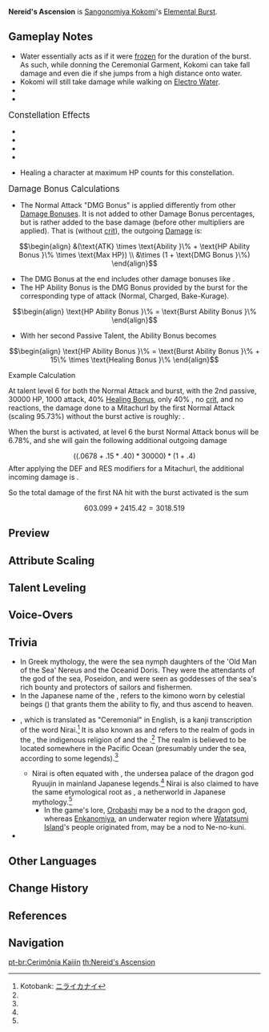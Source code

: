{{Talent Infobox
|image         = Talent Nereid's Ascension.png
|character     = Sangonomiya Kokomi
|type          = Elemental Burst
|info          = Summons the might of Watatsumi, dealing {{Color|Hydro DMG}} to surrounding opponents, before robing Kokomi in a Ceremonial Garment made from the flowing waters of Sangonomiya.<br /><br />'''Ceremonial Garment'''<br />
* Sangonomiya Kokomi's Normal Attack, Charged Attack and [[Kurage's Oath|Bake-Kurage]] DMG are increased based on her Max HP.
* When [[The Shape of Water|her Normal and Charged Attacks]] hit opponents, Kokomi will restore HP for all nearby party members, and the amount restored is based on her Max HP.
* Increases Sangonomiya Kokomi's [[resistance to interruption]] and allows her to walk on the [[water]]'s surface.
These effects will be cleared once Sangonomiya Kokomi leaves the field.
|CD            = 18s
|duration      = 10s
|energyCost    = 70
|scale_att1    = HP
|attr1         = Skill DMG (% Max HP)
|value1        = 10.4 – 22.1%
|attr2         = Normal Attack DMG Bonus (% Max HP)
|value2        = 4.8 – 10.3%
|attr3         = Charged Attack DMG Bonus (% Max HP)
|value3        = 6.8 – 14.4%
|attr4         = Bake-Kurage DMG Bonus (% Max HP)
|value4        = 7.1 – 15.1%
|attr5         = HP Regeneration Per Hit
|value5        = 0.81% Max HP+77 – 1.72% Max HP+211.9
|utility1      = Healing
|utility2      = AoE
|utility3      = Normal Attack DMG Increase
|utility4      = Charged Attack DMG Increase
|utility5      = Flat DMG Increase
|utility6      = Requires Staying on Field
|utility7      = Interruption Resistance
}}
{{Description|Clear light coalesces into robes around Her Excellency, Sangonomiya Kokomi, reflecting her magnificent form.}}
'''Nereid's Ascension''' is [[Sangonomiya Kokomi]]'s [[Elemental Burst]].

==Gameplay Notes==
* Water essentially acts as if it were [[frozen]] for the duration of the burst. As such, while donning the Ceremonial Garment, Kokomi can take fall damage and even die if she jumps from a high distance onto water.
* Kokomi will still take damage while walking on [[Electro Water]].
* {{TalentNote|ascension|1|Tamanooya's Casket|refreshes the duration of Kokomi's [[Kurage's Oath|Bake-Kurage]] upon casting Nereid's Ascension.|character=Kokomi|talent=Nereid's Ascension}}
* {{TalentNote|ascension|2|Song of Pearls|increases the Normal and Charged Attack DMG Bonus from Nereid's Ascension by 15% of Kokomi's Healing Bonus.|character=Kokomi|talent=Nereid's Ascension}}

;<big>Constellation Effects</big>
* {{TalentNote|constellation|1|At Water's Edge}}
* {{TalentNote|constellation|2|The Clouds Like Waves Rippling|Increases the healing that nearby party members under 50% HP receive from Kokomi's Normal and Charged Attacks during Nereid's Ascension.}}
* {{TalentNote|constellation|3|The Moon, A Ship O'er the Seas}}
* {{TalentNote|constellation|4|The Moon Overlooks the Waters}}
* {{TalentNote|constellation|6|Sango Isshin}} Healing a character at maximum HP counts for this constellation.

;<big>Damage Bonus Calculations</big>
* The Normal Attack "DMG Bonus" is applied differently from other [[Damage Bonus]]es. It is not added to other Damage Bonus percentages, but is rather added to the base damage (before other multipliers are applied). That is (without [[crit]]), the outgoing [[Damage]] is:
:<math>\begin{align}
&(\text{ATK} \times \text{Ability }\% +
\text{HP Ability Bonus }\% \times \text{Max HP}) \\
&\times (1 + \text{DMG Bonus }\%)
\end{align}</math>
* The DMG Bonus at the end includes other damage bonuses like {{Color|Hydro DMG Bonus}}.
* The HP Ability Bonus is the DMG Bonus provided by the burst for the corresponding type of attack (Normal, Charged, Bake-Kurage).
:<math>\begin{align}
\text{HP Ability Bonus }\% = \text{Burst Ability Bonus }\%
\end{align}</math>
* With her second Passive Talent, the Ability Bonus becomes
:<math>\begin{align}
\text{HP Ability Bonus }\% = \text{Burst Ability Bonus }\% + 15\% \times \text{Healing Bonus }\%
\end{align}</math>

;Example Calculation
At talent level 6 for both the Normal Attack and burst, with the 2nd passive, 30000 HP, 1000 attack, 40% [[Healing Bonus]], only 40% {{Color|Hydro DMG Bonus}}, no [[crit]], and no reactions, the damage done to a Mitachurl by the first Normal Attack (scaling 95.73%) without the burst active is roughly:
{{Damage Calculator
|atk = 1000
|talent_scaling = 95.73
|dmg_bonus = 40
|crit_dmg = 0
}}.

When the burst is activated, at level 6 the burst Normal Attack bonus will be 6.78%, and she will gain the following additional outgoing damage
:<math>((.0678+.15*.40) * 30000) * (1 + .4)</math>
After applying the DEF and RES modifiers for a Mitachurl, the additional incoming damage is
{{Damage Calculator
|atk = 3834
|talent_scaling = 100
|dmg_bonus = 40
|crit_dmg = 0
}}.

So the total damage of the first NA hit with the burst activated is the sum
:<math>603.099+2415.42 = 3018.519</math>

==Preview==
{{Preview
|file1=Nereid's Ascension Preview
|caption1=Nereid's Ascension

|file2=Nereid's Ascension Ceremonial Garment Attack Preview
|caption2=Ceremonial Garment, Normal and Charged Attacks

|file3=Nereid's Ascension Ceremonial Garment Water Preview
|caption3=Ceremonial Garment, moving on the water's surface
}}
{{clr}}

==Attribute Scaling==
{{Talent Scaling
|talentType=Elemental Burst
|levels=13
|order=skilldmg,normalattackdmgbonus,chargedattackdmgbonus,bake-kuragedmgbonus,hpregenerationperhit,duration,cd,energycost
|titles=Skill DMG (% Max HP),Normal Attack DMG Bonus (% Max HP),Charged Attack DMG Bonus (% Max HP),Bake-Kurage DMG Bonus (% Max HP),HP Regeneration Per Hit,Duration,CD,Energy Cost
|skilldmg_1=10.42
|skilldmg_2=11.2
|skilldmg_3=11.98
|skilldmg_4=13.02
|skilldmg_5=13.8
|skilldmg_6=14.58
|skilldmg_7=15.62
|skilldmg_8=16.67
|skilldmg_9=17.71
|skilldmg_10=18.75
|skilldmg_11=19.79
|skilldmg_12=20.83
|skilldmg_13=22.13
|normalattackdmgbonus_1=4.84
|normalattackdmgbonus_2=5.2
|normalattackdmgbonus_3=5.57
|normalattackdmgbonus_4=6.05
|normalattackdmgbonus_5=6.41
|normalattackdmgbonus_6=6.78
|normalattackdmgbonus_7=7.26
|normalattackdmgbonus_8=7.74
|normalattackdmgbonus_9=8.23
|normalattackdmgbonus_10=8.71
|normalattackdmgbonus_11=9.2
|normalattackdmgbonus_12=9.68
|normalattackdmgbonus_13=10.29
|chargedattackdmgbonus_1=6.78
|chargedattackdmgbonus_2=7.28
|chargedattackdmgbonus_3=7.79
|chargedattackdmgbonus_4=8.47
|chargedattackdmgbonus_5=8.98
|chargedattackdmgbonus_6=9.49
|chargedattackdmgbonus_7=10.16
|chargedattackdmgbonus_8=10.84
|chargedattackdmgbonus_9=11.52
|chargedattackdmgbonus_10=12.2
|chargedattackdmgbonus_11=12.87
|chargedattackdmgbonus_12=13.55
|chargedattackdmgbonus_13=14.4
|bake-kuragedmgbonus_1=7.1
|bake-kuragedmgbonus_2=7.63
|bake-kuragedmgbonus_3=8.16
|bake-kuragedmgbonus_4=8.87
|bake-kuragedmgbonus_5=9.4
|bake-kuragedmgbonus_6=9.93
|bake-kuragedmgbonus_7=10.64
|bake-kuragedmgbonus_8=11.35
|bake-kuragedmgbonus_9=12.06
|bake-kuragedmgbonus_10=12.77
|bake-kuragedmgbonus_11=13.48
|bake-kuragedmgbonus_12=14.19
|bake-kuragedmgbonus_13=15.08
|hpregenerationperhit_1=0.81% Max HP+77.03
|hpregenerationperhit_2=0.87% Max HP+84.74
|hpregenerationperhit_3=0.93% Max HP+93.08
|hpregenerationperhit_4=1.01% Max HP+102.07
|hpregenerationperhit_5=1.07% Max HP+111.70
|hpregenerationperhit_6=1.13% Max HP+121.98
|hpregenerationperhit_7=1.21% Max HP+132.89
|hpregenerationperhit_8=1.29% Max HP+144.45
|hpregenerationperhit_9=1.37% Max HP+156.65
|hpregenerationperhit_10=1.45% Max HP+169.49
|hpregenerationperhit_11=1.54% Max HP+182.97
|hpregenerationperhit_12=1.62% Max HP+197.10
|hpregenerationperhit_13=1.72% Max HP+211.87
|duration=10s
|cd=18s
|energycost=70
}}

==Talent Leveling==
{{Talent Upgrade|Sangonomiya Kokomi}}

==Voice-Overs==
{{Talent VO}}

==Trivia==
* In Greek mythology, the {{w|Nereids}} were the sea nymph daughters of the 'Old Man of the Sea' Nereus and the Oceanid Doris. They were the attendants of the god of the sea, Poseidon, and were seen as goddesses of the sea's rich bounty and protectors of sailors and fishermen.
* In the Japanese name of the {{Lang|Ceremonial Garment|ja=儀来羽衣|ja_rm=Girai Hagoromo}}, {{Lang|''hagoromo''|ja=羽衣|ja_tl=feather mantle}} refers to the kimono worn by celestial beings ({{w|tennin}}) that grants them the ability to fly, and thus ascend to heaven.
* {{Lang|''Girai''|ja=儀来}}, which is translated as "Ceremonial" in English, is a kanji transcription of the {{w|Ryukyuan languages|Ryukyuan}} word Nirai.<ref name="kotobank-nirai">Kotobank: [https://kotobank.jp/word/%E3%83%8B%E3%83%A9%E3%82%A4%E3%82%AB%E3%83%8A%E3%82%A4-170963 ニライカナイ]</ref> It is also known as {{W|Ryukyuan religion#Nirai Kanai|Nirai Kanai}} and refers to the realm of gods in the {{w|Ryukyuan religion|Ryukyuan mythology}}, the indigenous religion of {{w|Okinawa Prefecture}} and the {{w|Amami Islands}}.<ref name="kotobank-nirai" /> The realm is believed to be located somewhere in the Pacific Ocean (presumably under the sea, according to some legends).<ref name="kotobank-nirai" />
** Nirai is often equated with {{w|Ryūgū-jō|Ryuuguu-jou}}, the undersea palace of the dragon god Ryuujin in mainland Japanese legends.<ref name="kotobank-nirai" /> Nirai is also claimed to have the same etymological root as {{w|Ne-no-kuni}}, a netherworld in Japanese mythology.<ref name="kotobank-nirai" />
*** In the game's lore, [[Orobashi]] may be a nod to the dragon god, whereas [[Enkanomiya]], an underwater region where [[Watatsumi Island]]'s people originated from, may be a nod to Ne-no-kuni.
* {{TalentNote|clap}}

==Other Languages==
{{Other Languages
|en      = Nereid's Ascension
|zhs     = 海人化羽
|zhs_rm  = Hǎirén Huàyǔ
|zht     = 海人化羽
|zht_rm  = Hǎirén Huàyǔ
|zh_tl   = {{w|Kaijin_(folklore)|Kaijin}}'s Ascension
|zh_note = {{Lang|mini=1|zh=化羽|zh_tl=transform into feather}} is a literary term of Daoist origin, which refers to the state of becoming as light as a feather and ascending to heaven.
|ja      = 海人の羽衣
|ja_rm   = Kaijin no Hagoromo
|ja_tl   = Kaijin's Feathered Veil
|ja_note = {{Lang|mini=1|ja=羽衣|ja_tl=feather mantle}} is a literary term of Japanese Buddhism origin, which refers to the kimono worn by celestial beings ({{w|tennin}}) that grants them the ability to fly, and thus ascend to heaven.
|ko      = {{tt|해|海}}{{tt|인|人}}{{tt|화|化}}{{tt|우|羽}}
|ko_rm   = Hae'inhwa'u
|ko_tl   = Nereid's Ascension{{Sino|ko}}
|es      = Encarnación de las nereidas
|es_tl   = Incarnation of the Nereids
|fr      = Ascension de la néréide
|fr_tl   = Nereid's Ascension
|ru      = Вознесение нереиды
|ru_tl   = Nereid's Ascension
|th      = Nereid's Ascension
|vi      = Nghi Lễ Nereid
|vi_tl   = 
|de      = Nereidenaufstieg
|de_tl   = Nereid's Ascension
|id      = Nereid's Ascension
|pt      = Cerimônia Kaijin
|pt_tl   = Kaijin Ceremony
}}

==Change History==
{{Change History|2.1}}

==References==
{{Reflist}}

==Navigation==
{{Talent Navbox|Sangonomiya Kokomi}}

[[pt-br:Cerimônia Kaijin]]
[[th:Nereid's Ascension]]